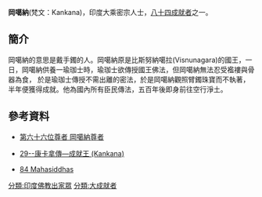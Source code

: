 '''岡噶納'''(梵文：Kankana)，印度大乘密宗人士，[[八十四大成就者|八十四成就者]]之一。
==簡介==
岡噶納的意思是戴手鐲的人。岡噶納原是比斯努納噶拉(Visnunagara)的國王，一日，岡噶納供養一瑜珈士時，瑜珈士欲傳授國王佛法，但岡噶納無法忍受襤褸與骨器為食， 於是瑜珈士傳授不需出離的密法，於是岡噶納觀照臂鐲珠寶而不執著，半年便獲得成就。他為國內所有臣民傳法，五百年後即身前往空行淨土。
==參考資料==
{{reflist}}
*[http://www.lopon.org.tw/teachings/page2_1.aspx?cid=100&lid=101&id=4721 第六十六位尊者 岡噶納尊者] {{Wayback|url=http://www.lopon.org.tw/teachings/page2_1.aspx?cid=100&lid=101&id=4721 |date=20160214203919 }}

*[http://www.karmapa-news.com/page3_8_29.php 29--康卡拿傳—成就王 (Kankana)]{{dead link|date=2017年12月 |bot=InternetArchiveBot |fix-attempted=yes }}

*[http://www.tsemrinpoche.com/tsem-tulku-rinpoche/buddhas-dharma/vajradhara-and-84-mahasiddhas.html 84 Mahasiddhas] {{Wayback|url=http://www.tsemrinpoche.com/tsem-tulku-rinpoche/buddhas-dharma/vajradhara-and-84-mahasiddhas.html |date=20140905044317 }}
{{84Buddhist}}
[[分類:印度佛教出家眾|分類:印度佛教出家眾]]
[[分類:大成就者|分類:大成就者]]